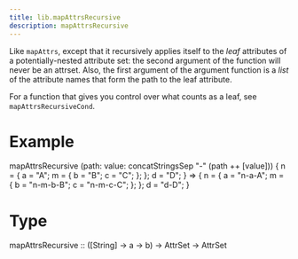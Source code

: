 ```yaml
---
title: lib.mapAttrsRecursive
description: mapAttrsRecursive
---
```



Like `mapAttrs`, except that it recursively applies itself to
the *leaf* attributes of a potentially-nested attribute set:
the second argument of the function will never be an attrset.
Also, the first argument of the argument function is a *list*
of the attribute names that form the path to the leaf attribute.

For a function that gives you control over what counts as a leaf,
see `mapAttrsRecursiveCond`.

# Example

mapAttrsRecursive (path: value: concatStringsSep "-" (path ++ [value]))
{ n = { a = "A"; m = { b = "B"; c = "C"; }; }; d = "D"; }
=> { n = { a = "n-a-A"; m = { b = "n-m-b-B"; c = "n-m-c-C"; }; }; d = "d-D"; }

# Type

mapAttrsRecursive :: ([String] -> a -> b) -> AttrSet -> AttrSet
